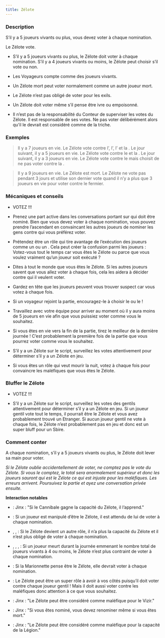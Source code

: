 ```yaml
---
title: Zélote
---
```



<Role ZELOTE header />

### Description

S’il y a 5 joueurs vivants ou plus, vous devez voter à chaque nomination.

Le Zélote vote.

-	S’il y a 5 joueurs vivants ou plus, le Zélote doit voter à chaque nomination. S’il y a 4 joueurs vivants ou moins, le Zélote peut choisir s’il vote ou non.

-	Les Voyageurs compte comme des joueurs vivants.

-	Un Zélote mort peut voter normalement comme un autre joueur mort.

-	Le Zélote n’est pas obligé de voter pour les exils.

-	Un Zélote doit voter même s’il pense être ivre ou empoisonné.

-	Il n’est pas de la responsabilité du Conteur de superviser les votes du Zélote. Il est responsable de ses votes. Ne pas voter délibérément alors qu’il le devrait est considéré comme de la triche. 

### Exemples

> Il y a 7 joueurs en vie. Le Zélote vote contre l’<Role ALSAAHIR />, l’<Role INVOCATEUR />, l’<Role OGRE /> et la <Role BANSHEE />. Le jour suivant, il y a 5 joueurs en vie. Le Zélote vote contre le <Role YAGGABLABLA /> et la <Role GRANDE_PRETRESSE />. Le jour suivant, il y a 3 joueurs en vie. Le Zélote vote contre le <Role YAGGABLABLA /> mais choisit de ne pas voter contre la <Role GRANDE_PRETRESSE />.

> Il y a 9 joueurs en vie. Le Zélote est mort. Le Zélote ne vote pas pendant 3 jours et utilise son dernier vote quand il n’y a plus que 3 joueurs en vie pour voter contre le fermier.

### Mécaniques et conseils

-	VOTEZ !!!

-	Prenez une part active dans les conversations portant sur qui doit être nominé. Bien que vous devez voter à chaque nomination, vous pouvez prendre l’ascendant en convaincant les autres joueurs de nominer les gens contre qui vous préférez voter.

-	Prétendez être un rôle qui tire avantage de l’exécution des joueurs comme un <Role CROQUE_MORT /> ou un <Role CANNIBALE />. Cela peut créer la confusion parmi les joueurs : Votez-vous tout le temps car vous êtes le Zélote ou parce que vous voulez vraiment qu’un joueur soit exécuté ? 

-	Dites à tout le monde que vous êtes le Zélote. Si les autres joueurs savent que vous allez voter à chaque fois, cela les aidera à décider contre qui il veulent voter.

-	Gardez en tête que les joueurs peuvent vous trouver suspect car vous votez à chaque fois.

-	Si un voyageur rejoint la partie, encouragez-le à choisir le <Role BUREAUCRATE /> ou le <Role VOLEUR /> !

-	Travaillez avec votre équipe pour arriver au moment où il y aura moins de 5 joueurs en vie afin que vous puissiez voter comme vous le souhaitez.

-	Si vous êtes en vie vers la fin de la partie, tirez le meilleur de la dernière journée ! C’est probablement la première fois de la partie que vous pourrez voter comme vous le souhaitez.

-	S’il y a un Zélote sur le script, surveillez les votes attentivement pour déterminer s’il y a un Zélote en jeu.

-	Si vous êtes un rôle qui veut mourir la nuit, votez à chaque fois pour convaincre les maléfiques que vous êtes le Zélote.

### Bluffer le Zélote

-	VOTEZ !!!

-	S’il y a un Zélote sur le script, surveillez les votes des gentils attentivement pour déterminer s’il y a un Zélote en jeu. Si un joueur gentil vote tout le temps, il pourrait être le Zélote et vous avez probablement trouvé un Etranger. Si aucun joueur gentil ne vote à chaque fois, le Zélote n’est probablement pas en jeu et donc est un super bluff pour un Sbire.

### Comment conter

A chaque nomination, s’il y a 5 joueurs vivants ou plus, le Zélote doit lever sa main pour voter.

_Si le Zélote oublie accidentellement de voter, ne comptez pas le vote du Zélote. Si vous le comptez, le total sera anormalement supérieur et donc les joueurs sauront qui est le Zélote ce qui est injuste pour les maléfiques. Les erreurs arrivent. Poursuivez la partie et ayez une conversation privée ensuite._

**Interaction notables**

- <Role CANNIBALE /> : Jinx : "Si le Cannibale gagne la capacité du Zélote, il l’apprend."

- <Role MANIPULATEUR /> : Si un joueur est manipulé d’être le Zélote, il est attendu de lui de voter à chaque nomination.

- <Role FERMIER />, <Role BARBIER />, <Role VIEILLE_CHOUETTE /> : Si le Zélote devient un autre rôle, il n’a plus la capacité du Zélote et il n’est plus obligé de voter à chaque nomination.

- <Role GOLEM />, <Role HARPIE />, <Role SORCIERE />, <Role YAGGABLABLA /> : Si un joueur meurt durant la journée emmenant le nombre total de joueurs vivants à 4 ou moins, le Zélote n’est plus contraint de voter à chaque nomination.

- <Role MARIONNETTE /> : Si la Marionnette pense être le Zélote, elle devrait voter à chaque nomination.

- <Role MEZEPHELES /> : Le Zélote peut être un super rôle à avoir à vos côtés puisqu’il doit voter contre chaque joueur gentil ! Mais il doit aussi voter contre les maléfiques donc attention à ce que vous souhaitez.

- <Role VIZIR /> : Jinx : "Le Zélote peut être considéré comme maléfique pour le Vizir."

- <Role EMEUTIER /> : Jinx : "Si vous êtes nominé, vous devez renominer même si vous êtes mort."

- <Role LEGION /> : Jinx : "Le Zélote peut être considéré comme maléfique pour la capacité de la Légion."
